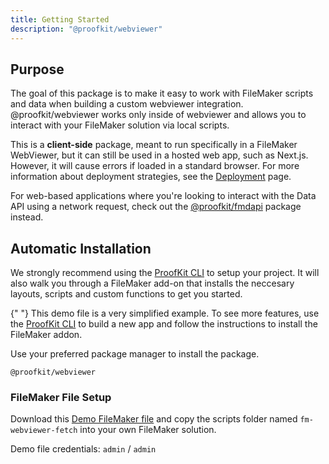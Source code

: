 ```yaml
---
title: Getting Started
description: "@proofkit/webviewer"
---
```



## Purpose

The goal of this package is to make it easy to work with FileMaker scripts and data when building a custom webviewer integration. @proofkit/webviewer works only inside of webviewer and allows you to interact with your FileMaker solution via local scripts.

This is a **client-side** package, meant to run specifically in a FileMaker WebViewer, but it can still be used in a hosted web app, such as Next.js. However, it will cause errors if loaded in a standard browser. For more information about deployment strategies, see the [Deployment](/docs/deployment) page.

For web-based applications where you're looking to interact with the Data API using a network request, check out the [@proofkit/fmdapi](/docs/fmdapi) package instead.

## Automatic Installation

We strongly recommend using the [ProofKit CLI](/docs/cli) to setup your project. It will also walk you through a FileMaker add-on that installs the neccesary layouts, scripts and custom functions to get you started.

<Accordions type="single">
  <Accordion title="Manual Installation">

{" "}
<Callout type="warn">
  This demo file is a very simplified example. To see more features, use the
  [ProofKit CLI](/docs/cli) to build a new app and follow the instructions to
  install the FileMaker addon.
</Callout>

Use your preferred package manager to install the package.

```package-install
@proofkit/webviewer
```

### FileMaker File Setup

Download this [Demo FileMaker file](/fmFetch-demo.fmp12) and copy the scripts folder named `fm-webviewer-fetch` into your own FileMaker solution.

Demo file credentials: `admin` / `admin`

</Accordion>
</Accordions>
